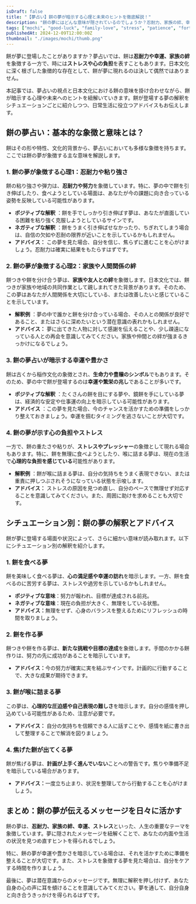 ```yaml
---
isDraft: false
title: "【夢占い】餅の夢が暗示する心理と未来のヒントを徹底解説！"
description: "餅の夢にはどんな意味が隠されているのでしょうか？忍耐力、家族の絆、幸運、そしてストレスなど、夢占いと日本文化の視点から餅が伝えるメッセージを詳しく解説します。"
tags: ["mochi", "good-luck", "family-love", "stress", "patience", "fortune", "relationships"]
publishedAt: 2024-12-09T12:00:00Z
thumbnail: "./images/mochi/thumb.png"
---
```


餅が夢に登場したことがありますか？夢占いでは、餅は<strong>忍耐力や幸運、家族の絆</strong>を象徴する一方で、時には<strong>ストレスや心の負担</strong>を表すこともあります。日本文化に深く根ざした象徴的な存在として、餅が夢に現れるのは決して偶然ではありません。

本記事では、夢占いの視点と日本文化における餅の意味を掛け合わせながら、餅が暗示する心理や未来へのヒントを紐解いていきます。餅が登場する夢の解釈をシチュエーションごとに紹介しつつ、日常生活に役立つアドバイスもお伝えします。

<TableOfContents />

<AdUnit />

## 餅の夢占い：基本的な象徴と意味とは？

餅はその形や特性、文化的背景から、夢占いにおいても多様な象徴を持ちます。ここでは餅の夢が象徴する主な意味を解説します。

### 1. 餅の夢が象徴する心理1：忍耐力や粘り強さ

餅の粘り強さや弾力は、<strong>忍耐力や努力</strong>を象徴しています。特に、夢の中で餅を引き伸ばしたり、食べようとしている場面は、あなたが今の課題に向き合っている姿勢を反映している可能性があります。

- <strong>ポジティブな解釈</strong>
  ：餅を手でしっかり引き伸ばす夢は、あなたが直面している困難を粘り強く克服しようとしているサインです。
- <strong>ネガティブな解釈</strong>
  ：餅をうまく引き伸ばせなかったり、ちぎれてしまう場合は、自信の欠如や忍耐の限界が近いことを示しているかもしれません。
- <strong>アドバイス：</strong>
  この夢を見た場合、自分を信じ、焦らずに進むことを心がけましょう。忍耐力は確実に結果をもたらすはずです。

### 2. 餅の夢が象徴する心理2：家族や人間関係の絆

餅つきや餅を分け合う夢は、<strong>家族や友人との絆</strong>を象徴します。日本文化では、餅つきが家族や地域の共同作業として親しまれてきた背景があります。そのため、この夢はあなたが人間関係を大切にしている、または改善したいと感じていることを示しています。

- <strong>解釈例</strong>
  ：夢の中で誰かと餅を分け合っている場合、その人との関係が良好であること、またはさらに深めたいという潜在意識の表れかもしれません。
- <strong>アドバイス：</strong>
  夢に出てきた人物に対して感謝を伝えることや、少し疎遠になっている人との再会を意識してみてください。家族や仲間との絆が強まるきっかけになるでしょう。

### 3. 餅の夢占いが暗示する幸運や豊かさ

餅は古くから稲作文化の象徴とされ、<strong>生命力や豊穣のシンボル</strong>でもあります。そのため、夢の中で餅が登場するのは<strong>幸運や繁栄の兆し</strong>であることが多いです。

- <strong>ポジティブな解釈</strong>
  ：たくさんの餅を目にする夢や、鏡餅を手にしている夢は、経済的な安定や仕事運の向上を暗示している可能性があります。
- <strong>アドバイス</strong>
  ：この夢を見た場合、今のチャンスを活かすための準備をしっかり整えておきましょう。幸運を掴むタイミングを逃さないことが大切です。

### 4. 餅の夢が示す心の負担やストレス

一方で、餅の重たさや粘りが、<strong>ストレスやプレッシャー</strong>の象徴として現れる場合もあります。特に、餅を無理に食べようとしたり、喉に詰まる夢は、現在の生活で<strong>心理的な負担を感じている</strong>可能性があります。

- <strong>解釈例</strong>
  ：餅が喉に詰まる夢は、自分の気持ちをうまく表現できない、または重責に押しつぶされそうになっている状態を示唆します。
- <strong>アドバイス：</strong>
  ストレスの原因を見つめ直し、自分のペースで無理せず対応することを意識してみてください。また、周囲に助けを求めることも大切です。

<AdUnit />

## シチュエーション別：餅の夢の解釈とアドバイス

餅が夢に登場する場面や状況によって、さらに細かい意味が読み取れます。以下にシチュエーション別の解釈を紹介します。

### 1. 餅を食べる夢

餅を美味しく食べる夢は、<strong>心の満足感や幸運の訪れ</strong>を暗示します。一方、餅を食べるのに苦労する夢は、ストレスや過労を示しているかもしれません。

- <strong>ポジティブな意味</strong>：努力が報われ、目標が達成される前兆。
- <strong>ネガティブな意味</strong>：現在の負担が大きく、無理をしている状態。
- <strong>アドバイス：</strong>無理をせず、心身のバランスを整えるためにリフレッシュの時間を取りましょう。

### 2. 餅を作る夢

餅つきや餅を作る夢は、<strong>新たな挑戦や目標の達成</strong>を象徴します。手間のかかる餅作りは、努力の先に成功があることを暗示しています。

- <strong>アドバイス：</strong>今の努力が確実に実を結ぶサインです。計画的に行動することで、大きな成果が期待できます。

### 3. 餅が喉に詰まる夢

この夢は、<strong>心理的な圧迫感や自己表現の難しさ</strong>を暗示します。自分の感情を押し込めている可能性があるため、注意が必要です。

- <strong>アドバイス：</strong>
  自分の気持ちを信頼できる人に話すことや、感情を紙に書き出して整理することで解消を図りましょう。

### 4. 焦げた餅が出てくる夢

餅が焦げる夢は、<strong>計画が上手く進んでいない</strong>ことへの警告です。焦りや準備不足を暗示している場合があります。

- <strong>アドバイス：</strong>一度立ち止まり、状況を整理してから行動することを心がけましょう。

<AdUnit />

## まとめ：餅の夢が伝えるメッセージを日々に活かす

餅の夢は、<strong>忍耐力、家族の絆、幸運、ストレス</strong>といった、人生の重要なテーマを象徴しています。夢に隠されたメッセージを紐解くことで、あなたの内面や生活の状況を見つめ直すヒントを得られるでしょう。

特に、餅の夢が幸運や豊かさを暗示している場合は、それを活かすために準備を整えることが大切です。また、ストレスを象徴する夢を見た場合は、自分をケアする時間を作りましょう。

最後に、夢は潜在意識からのメッセージです。無理に解釈を押し付けず、あなた自身の心の声に耳を傾けることを意識してみてください。夢を通して、自分自身と向き合うきっかけを得られるはずです。
